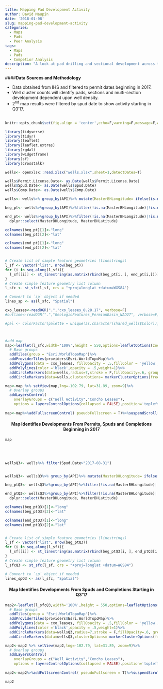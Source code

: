 ```yaml
---
title: Mapping Pad Development Activity 
author: David Maupin
date: '2018-01-08'
slug: mapping-pad-development-activity
categories:
  - Maps
  - Pads
  - Peer Analysis
tags:
  - Maps
  - Pads
  - Competior Analysis
description: "A look at pad drilling and sectional development across the Permian Basin. Project contains a map showing well activity beginning in 2017 and an additional map highlighting activity starting in Q3'17."
---
```


####**Data Sources and Methodology**

* Data obtained from IHS and filtered to permit dates beginning in 2017.
* Well cluster counts will identify pads, sections and multi-section development dependent upon well density.
* 2^nd^ map results were filtered by spud date to show activity starting in Q3'17.
<br>
<br>

```r
knitr::opts_chunk$set(fig.align = 'center',echo=F,warning=F,message=F,asis=F)
```


```r

library(tidyverse)
library(tidyr)
library(leaflet)
library(leaflet.extras)
library(rgdal)
library(widgetframe)
library(sf)
library(crosstalk)

```



```r
wells<- openxlsx::read.xlsx("wells.xlsx",sheet=1,detectDates=T)

wells$Permit.License.Date<- as.Date(wells$Permit.License.Date)
wells$Spud.Date<- as.Date(wells$Spud.Date)
wells$Comp.Date<- as.Date(wells$Comp.Date)

```

```r
wells<- wells%>% group_by(API)%>% mutate(MasterBHLongitude= ifelse(is.na(BH.Longitude),PBHL.Longitude,BH.Longitude),MasterBHLatitude= ifelse(is.na(BH.Latitude),PBHL.Latitude,BH.Latitude))

beg_pt<- wells%>%group_by(API)%>%filter(!is.na(MasterBHLongitude)|!is.na(MasterBHLatitude))%>%ungroup()%>% dplyr::select(Longitude,Latitude)

end_pt<- wells%>%group_by(API)%>%filter(!is.na(MasterBHLongitude)|!is.na(MasterBHLatitude))%>%ungroup()%>%
  dplyr::select(MasterBHLongitude, MasterBHLatitude)

colnames(beg_pt)[1]<-"long"
colnames(beg_pt)[2]<-"lat"

colnames(end_pt)[1]<-"long"
colnames(end_pt)[2]<-"lat"


# Create list of simple feature geometries (linestrings)
l_sf <- vector("list", nrow(beg_pt))
for (i in seq_along(l_sf)){
  l_sf[[i]] <- st_linestring(as.matrix(rbind(beg_pt[i, ], end_pt[i,])))
}
# Create simple feature geometry list column
l_sfc <- st_sfc(l_sf, crs = "+proj=longlat +datum=WGS84")

# Convert to `sp` object if needed
lines_sp <- as(l_sfc, "Spatial")
```


```r
cxo_leases<-readOGR(".","cxo_leases_8.28.17", verbose=F)
#outline<-readOGR(".","GeologicFeatures_PermianBasin_NAD27", verbose=F)
```

```r
#pal <- colorFactor(palette = unique(as.character(shared_wells$Color)),domain=shared_wells$Color,levels=shared_wells$Color)



#add map
map<-leaflet(l_sfc,width='100%',height = 550,options=leafletOptions(zoomControl=F)) %>%
  # Base groups
  addTiles(group = "Esri.WorldTopoMap")%>%
  addProviderTiles(providers$Esri.WorldTopoMap)%>%
  addPolygons(data = cxo_leases, fillOpacity = .5,fillColor = 'yellow',stroke=F,group = "Concho Leases")%>%
  addPolylines(color ='black',opacity = .5,weight=1)%>%
  addCircleMarkers(data=wells,radius=7,stroke = F,fillOpacity=.6, group = "Well Activity",popup=paste("<b>Company:</b>", wells$Current.Operator, "<br>","<b>API:</b>",wells$API))%>%
  addCircleMarkers(data=wells,clusterOptions= markerClusterOptions(freezeAtZoom=13, spiderfyDistanceMultiplier=3),radius=10, stroke = F)

map<-map %>% setView(map,lng=-102.79, lat=31.89, zoom=9)%>%
  # Overlay groups
  addLayersControl(
    overlayGroups = c("Well Activity","Concho Leases"),
    options = layersControlOptions(collapsed = FALSE),position='topleft')
  
map<-map%>%addFullscreenControl( pseudoFullscreen = T)%>%suspendScroll()%>% addScaleBar(position="topleft")
```



<h4 style="text-align: center;" markdown="1">**Map Identifies Developments From Permits, Spuds and Completions Beginning in 2017**</h4>
```r
map
```
<br>
<br>

```r
wellsQ3<- wells%>% filter(Spud.Date>"2017-08-31")


wellsQ3<- wellsQ3%>% group_by(API)%>% mutate(MasterBHLongitude= ifelse(is.na(BH.Longitude),PBHL.Longitude,BH.Longitude),MasterBHLatitude= ifelse(is.na(BH.Latitude),PBHL.Latitude,BH.Latitude))

beg_ptQ3<- wellsQ3%>%group_by(API)%>%filter(!is.na(MasterBHLongitude)|!is.na(MasterBHLatitude))%>%ungroup()%>% dplyr::select(Longitude,Latitude)

end_ptQ3<- wellsQ3%>%group_by(API)%>%filter(!is.na(MasterBHLongitude)|!is.na(MasterBHLatitude))%>%ungroup()%>%
  dplyr::select(MasterBHLongitude, MasterBHLatitude)

colnames(beg_ptQ3)[1]<-"long"
colnames(beg_ptQ3)[2]<-"lat"

colnames(end_ptQ3)[1]<-"long"
colnames(end_ptQ3)[2]<-"lat"


# Create list of simple feature geometries (linestrings)
l_sf <- vector("list", nrow(beg_ptQ3))
for (i in seq_along(l_sf)){
  l_sf[[i]] <- st_linestring(as.matrix(rbind(beg_ptQ3[i, ], end_ptQ3[i,])))
}
# Create simple feature geometry list column
l_sfcQ3 <- st_sfc(l_sf, crs = "+proj=longlat +datum=WGS84")

# Convert to `sp` object if needed
lines_spQ3 <- as(l_sfc, "Spatial")
```



<h4 style="text-align: center;" markdown="1">**Map Identifies Developments From Spuds and Completions Starting in Q3'17**</h4>
```r
map2<-leaflet(l_sfcQ3,width='100%',height = 550,options=leafletOptions(zoomControl=F)) %>%
  # Base groups
  addTiles(group = "Esri.WorldTopoMap")%>%
  addProviderTiles(providers$Esri.WorldTopoMap)%>%
  addPolygons(data = cxo_leases, fillOpacity = .5,fillColor = 'yellow',stroke=F,group = "Concho Leases")%>%
  addPolylines(color ='black',opacity = .5,weight=1)%>%
  addCircleMarkers(data=wellsQ3,radius=7,stroke = F,fillOpacity=.6, group = "Well Activity",popup=paste("<b>Company:</b>", wellsQ3$Current.Operator, "<br>","<b>API:</b>",wellsQ3$API))%>%
  addCircleMarkers(data=wellsQ3,clusterOptions= markerClusterOptions(freezeAtZoom=13, spiderfyDistanceMultiplier=3),radius=10, stroke = F)

map2<-map2 %>% setView(map2,lng=-102.79, lat=31.89, zoom=9)%>%
  # Overlay groups
  addLayersControl(
    overlayGroups = c("Well Activity","Concho Leases"),
    options = layersControlOptions(collapsed = FALSE),position='topleft')
  
map2<-map2%>%addFullscreenControl( pseudoFullscreen = T)%>%suspendScroll()%>% addScaleBar(position="topleft")

map2
```
<br>
<br>



